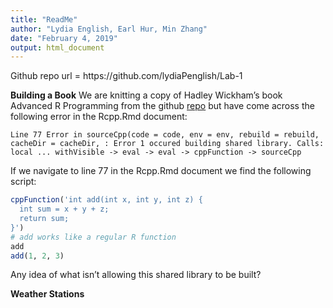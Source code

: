 ```yaml
---
title: "ReadMe"
author: "Lydia English, Earl Hur, Min Zhang"
date: "February 4, 2019"
output: html_document
---
```


Github repo url = https://github.com/lydiaPenglish/Lab-1

**Building a Book**
We are knitting a copy of Hadley Wickham's book Advanced R Programming from the github [repo](https://github.com/hadley/adv-r) but have come across the following error in the Rcpp.Rmd document:

`Line 77 Error in sourceCpp(code = code, env = env, rebuild = rebuild, cacheDir = cacheDir, : Error 1 occured building shared library. Calls: local ... withVisible -> eval -> eval -> cppFunction -> sourceCpp`

If we navigate to line 77 in the Rcpp.Rmd document we find the following script:

```r
cppFunction('int add(int x, int y, int z) {
  int sum = x + y + z;
  return sum;
}')
# add works like a regular R function
add
add(1, 2, 3)
```

Any idea of what isn't allowing this shared library to be built?

**Weather Stations**